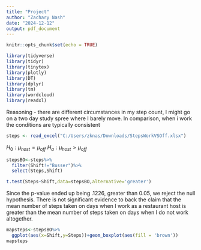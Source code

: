 ---
title: "Project"
author: "Zachary Nash"
date: "2024-12-12"
output: pdf_document
---

```{r setup, include=FALSE}
knitr::opts_chunk$set(echo = TRUE)
```

```{r}
library(tidyverse)
library(tidyr)
library(tinytex)
library(plotly)
library(DT)
library(dplyr)
library(tm)
library(wordcloud)
library(readxl)
```
Reasoning - there are different circumstances in my step count, I might go on a two day study spree where I barely move. In comparison, when i work the conditions are typically consistent
```{r}
steps <- read_excel("C:/Users/zknas/Downloads/StepsWorkVSOff.xlsx")
```
$H_0: \mu_{host} = \mu_{off}$ $H_a: \mu_{host} > \mu_{off}$
```{r}
stepsBO<-steps%>%
  filter(Shift!="Busser")%>%
  select(Steps,Shift)

t.test(Steps~Shift,data=stepsBO,alternative='greater')
```
Since the p-value ended up being .1226, greater than 0.05, we reject the null hypothesis. There is not significant evidence to back the claim that the mean number of steps taken on days when I work as a restaurant host is greater than the mean number of steps taken on days when I do not work altogether.

```{r}
mapsteps<-stepsBO%>%
  ggplot(aes(x=Shift,y=Steps))+geom_boxplot(aes(fill = 'brown'))
mapsteps
```

